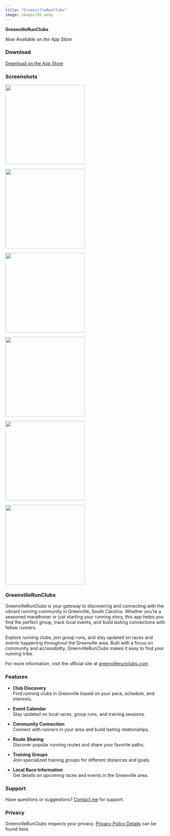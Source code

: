 ```yaml
---
title: "GreenvilleRunClubs"
image: images/01.webp
---
```


::: {.text-center}
**GreenvilleRunClubs**

*Now Available on the App Store*
:::

### Download

[Download on the App Store](https://apps.apple.com/us/app/greenvillerunclubs/id6749022264)

### Screenshots

::: {layout="[1,1,1]" layout-valign="center"}
![](images/01.webp){fig-alt="GreenvilleRunClubs app screenshot 1" width=250}

![](images/02.webp){fig-alt="GreenvilleRunClubs app screenshot 2" width=250}

![](images/03.webp){fig-alt="GreenvilleRunClubs app screenshot 3" width=250}
:::

::: {layout="[1,1,1]" layout-valign="center"}
![](images/04.webp){fig-alt="GreenvilleRunClubs app screenshot 4" width=250}

![](images/05.webp){fig-alt="GreenvilleRunClubs app screenshot 5" width=250}

![](images/06.webp){fig-alt="GreenvilleRunClubs app screenshot 6" width=250}
:::

### GreenvilleRunClubs

GreenvilleRunClubs is your gateway to discovering and connecting with the vibrant running community in Greenville, South Carolina. Whether you're a seasoned marathoner or just starting your running story, this app helps you find the perfect group, track local events, and build lasting connections with fellow runners.

Explore running clubs, join group runs, and stay updated on races and events happening throughout the Greenville area. Built with a focus on community and accessibility, GreenvilleRunClubs makes it easy to find your running tribe.

For more information, visit the official site at [greenvillerunclubs.com](https://greenvillerunclubs.com/).

### Features

- **Club Discovery**  
  Find running clubs in Greenville based on your pace, schedule, and interests.

- **Event Calendar**  
  Stay updated on local races, group runs, and training sessions.

- **Community Connection**  
  Connect with runners in your area and build lasting relationships.

- **Route Sharing**  
  Discover popular running routes and share your favorite paths.

- **Training Groups**  
  Join specialized training groups for different distances and goals.

- **Local Race Information**  
  Get details on upcoming races and events in the Greenville area.

### Support

Have questions or suggestions? [Contact me](mailto:greenvillerunclubs@markgingrass.com) for support.

### Privacy

GreenvilleRunClubs respects your privacy. [Privacy Policy Details](./privacy.html) can be found here.